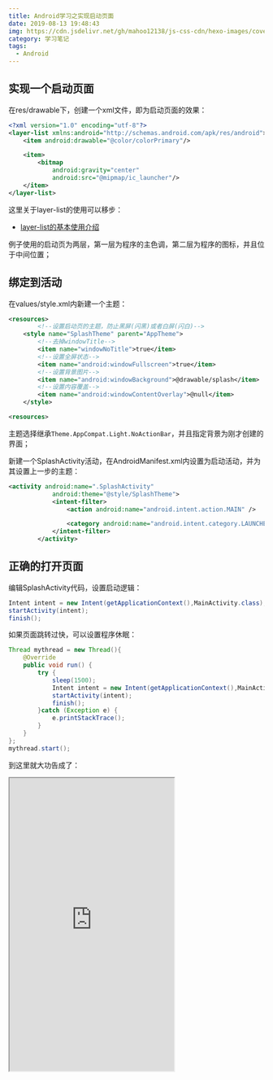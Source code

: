 ```yaml
---
title: Android学习之实现启动页面
date: 2019-08-13 19:48:43
img: https://cdn.jsdelivr.net/gh/mahoo12138/js-css-cdn/hexo-images/cover/android.png
category: 学习笔记
tags:
  - Android
---
```


## 实现一个启动页面

在res/drawable下，创建一个xml文件，即为启动页面的效果：

```xml
<?xml version="1.0" encoding="utf-8"?>
<layer-list xmlns:android="http://schemas.android.com/apk/res/android">
    <item android:drawable="@color/colorPrimary"/>

    <item>
        <bitmap
            android:gravity="center"
            android:src="@mipmap/ic_launcher"/>
    </item>
</layer-list>
```

这里关于layer-list的使用可以移步：

- [ layer-list的基本使用介绍](https://blog.csdn.net/north1989/article/details/53485729/)

例子使用的启动页为两层，第一层为程序的主色调，第二层为程序的图标，并且位于中间位置；

## 绑定到活动

在values/style.xml内新建一个主题：

```xml
<resources>
        <!--设置启动页的主题，防止黑屏(闪黑)或者白屏(闪白)-->
    <style name="SplashTheme" parent="AppTheme">
        <!--去掉windowTitle-->
        <item name="windowNoTitle">true</item>
        <!--设置全屏状态-->
        <item name="android:windowFullscreen">true</item>
        <!--设置背景图片-->
        <item name="android:windowBackground">@drawable/splash</item>
        <!--设置内容覆盖-->
        <item name="android:windowContentOverlay">@null</item>
    </style>

<resources>

```

主题选择继承`Theme.AppCompat.Light.NoActionBar`，并且指定背景为刚才创建的界面；

新建一个SplashActivity活动，在AndroidManifest.xml内设置为启动活动，并为其设置上一步的主题：

```xml
<activity android:name=".SplashActivity"
            android:theme="@style/SplashTheme">
            <intent-filter>
                <action android:name="android.intent.action.MAIN" />

                <category android:name="android.intent.category.LAUNCHER" />
            </intent-filter>
        </activity>
```

## 正确的打开页面

编辑SplashActivity代码，设置启动逻辑：

```java
Intent intent = new Intent(getApplicationContext(),MainActivity.class);
startActivity(intent);
finish();
```

如果页面跳转过快，可以设置程序休眠：

```java
Thread mythread = new Thread(){
	@Override
    public void run() {
    	try {
        	sleep(1500);
            Intent intent = new Intent(getApplicationContext(),MainActivity.class);
            startActivity(intent);
            finish();
		}catch (Exception e) {
        	e.printStackTrace();
        }
    }
};
mythread.start();
```

到这里就大功告成了：

<iframe height=576 width=324 src="https://cdn.jsdelivr.net/gh/mahoo12138/js-css-cdn/hexo-images/study/Android/splash.gif">
